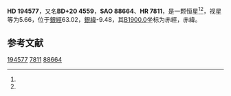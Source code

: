 {{Starbox begin
| name = HD 194577
}}
{{Starbox observe
| epoch = [[J2000.0|J2000.0]]
| constell = {{星座名待查}}<ref name=SIMBAD>{{cite web
 | url=http://simbad.u-strasbg.fr/simbad/sim-id?Ident=HR+7811
 | title=Pulsating variable Star
 | publisher=Centre de Données astronomiques de Strasbourg
 | work=SIMBAD
 | accessdate=2012-07-13
 | archive-date=2016-03-15
 | archive-url=https://web.archive.org/web/20160315124619/http://simbad.u-strasbg.fr/simbad/sim-id?Ident=HR+7811
 | dead-url=no
 }}</ref><ref name=DATA>{{cite web
 | url=http://vizier.u-strasbg.fr/viz-bin/VizieR-5?-out.add=.&-source=5050&-corr=PK=HR&-out.max=9999&HR=7811
 | title=VizieR Detailed Page
 | accessdate=2012-07-13
 | archive-date=2016-03-05
 | archive-url=https://web.archive.org/web/20160305002616/http://vizier.u-strasbg.fr/viz-bin/VizieR-5?-out.add=.&-source=5050&-corr=PK=HR&-out.max=9999&HR=7811
 | dead-url=no
 }}</ref>
| 星官 = 
| ra = {{RA|20|25|40.5}}<ref name=SIMBAD /><ref name=DATA />
| dec = {{DEC|+21|24|35}}<ref name=SIMBAD /><ref name=DATA />
| appmag_v = 5.66<ref name=SIMBAD /><ref name=DATA />
}}
{{Starbox character
| class = G6III<ref name=SIMBAD /><ref name=DATA />
| b-v = 0.93<ref name=SIMBAD /><ref name=DATA />
| u-b = <ref name=SIMBAD /><ref name=DATA />
| r-i = <ref name=SIMBAD /><ref name=DATA />
| variable = 
}}
{{Starbox astrometry
| radial_v = 
| prop_mo_ra = -22
| parallax = 
| p_error = 
}}
{{Starbox catalog
| names =BD+20 4559，[[SAO星表|SAO]] 88664，[[HD星表|HD]] 194577，[[HR星表|HR]] 7811}}
{{Starbox reference |Simbad=HR+7811}}
{{Starbox end}}

'''HD 194577'''，又名'''BD+20 4559'''，'''SAO 88664'''、'''HR 7811'''，是一颗恒星<ref name=SIMBAD /><ref name=DATA />，视星等为5.66，位于[[銀道座標系|銀經]]63.02，[[銀道座標系|銀緯]]-9.48，其[[B1900.0|B1900.0]]坐标为赤經{{RA|20|21|15.2}}，赤緯{{DEC|+21|-9.48|1}}。

== 参考文献 ==
{{reflist}}

{{star-stub}}

[[Category:HD和HDE天體|194577]]
[[Category:HR天體|7811]]
[[Category:SAO天體|88664]]